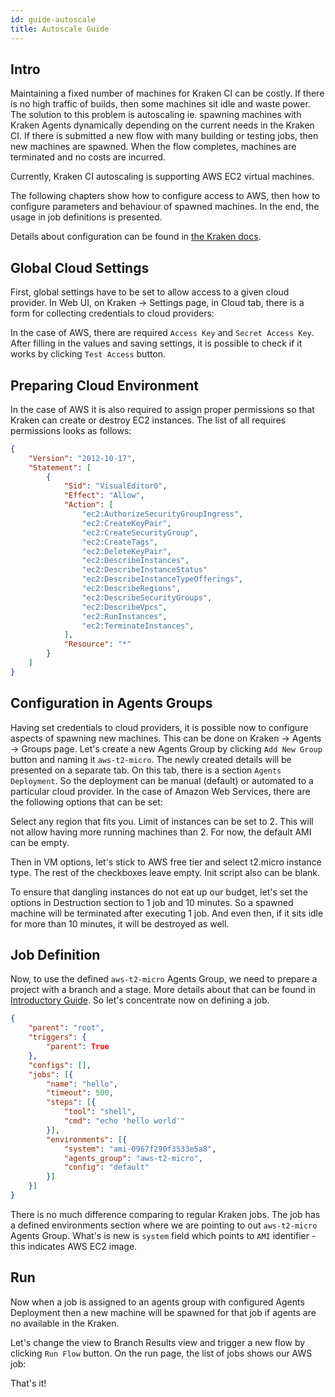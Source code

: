```yaml
---
id: guide-autoscale
title: Autoscale Guide
---
```




## Intro

Maintaining a fixed number of machines for Kraken CI can be costly. If
there is no high traffic of builds, then some machines sit idle and
waste power. The solution to this problem is autoscaling ie. spawning
machines with Kraken Agents dynamically depending on the current needs
in the Kraken CI. If there is submitted a new flow with many building
or testing jobs, then new machines are spawned. When the flow
completes, machines are terminated and no costs are incurred.

Currently, Kraken CI autoscaling is supporting AWS EC2 virtual
machines.

The following chapters show how to configure access to AWS, then how
to configure parameters and behaviour of spawned machines. In the end,
the usage in job definitions is presented.

Details about configuration can be found in [the Kraken
docs](autoscale-in-cloud).


## Global Cloud Settings

First, global settings have to be set to allow access to a given cloud
provider. In Web UI, on Kraken -> Settings page, in Cloud tab,
there is a form for collecting credentials to cloud providers:

<Screen img="screen-settings-cloud.png" />

In the case of AWS, there are required `Access Key` and `Secret Access
Key`. After filling in the values and saving settings, it is possible
to check if it works by clicking `Test Access` button.


## Preparing Cloud Environment

In the case of AWS it is also required to assign proper permissions so
that Kraken can create or destroy EC2 instances. The list of all requires
permissions looks as follows:

```json
{
    "Version": "2012-10-17",
    "Statement": [
        {
            "Sid": "VisualEditor0",
            "Effect": "Allow",
            "Action": [
                "ec2:AuthorizeSecurityGroupIngress",
                "ec2:CreateKeyPair",
                "ec2:CreateSecurityGroup",
                "ec2:CreateTags",
                "ec2:DeleteKeyPair",
                "ec2:DescribeInstances",
                "ec2:DescribeInstanceStatus"
                "ec2:DescribeInstanceTypeOfferings",
                "ec2:DescribeRegions",
                "ec2:DescribeSecurityGroups",
                "ec2:DescribeVpcs",
                "ec2:RunInstances",
                "ec2:TerminateInstances",
            ],
            "Resource": "*"
        }
    ]
}
```


## Configuration in Agents Groups

Having set credentials to cloud providers, it is possible now to
configure aspects of spawning new machines. This can be done on Kraken
-> Agents -> Groups page.  Let's create a new Agents Group by clicking
`Add New Group` button and naming it `aws-t2-micro`. The newly created
details will be presented on a separate tab. On this tab, there is a
section `Agents Deployment`. So the deployment can be manual (default)
or automated to a particular cloud provider. In the case of Amazon Web
Services, there are the following options that can be set:

<Screen img="screen-agents-groups-cloud-aws.png" />

Select any region that fits you. Limit of instances can be set to
2. This will not allow having more running machines than 2. For now,
the default AMI can be empty.

Then in VM options, let's stick to AWS free tier and select t2.micro
instance type. The rest of the checkboxes leave empty. Init script
also can be blank.

To ensure that dangling instances do not eat up our budget, let's set
the options in Destruction section to 1 job and 10 minutes. So a
spawned machine will be terminated after executing 1 job. And even
then, if it sits idle for more than 10 minutes, it will be destroyed as
well.


## Job Definition

Now, to use the defined `aws-t2-micro` Agents Group, we need to prepare
a project with a branch and a stage. More details about that can be
found in [Introductory Guide](/docs/guide-intro). So let's concentrate
now on defining a job.


```json
{
    "parent": "root",
    "triggers": {
        "parent": True
    },
    "configs": [],
    "jobs": [{
        "name": "hello",
        "timeout": 500,
        "steps": [{
            "tool": "shell",
            "cmd": "echo 'hello world'"
        }],
        "environments": [{
            "system": "ami-0967f290f3533e5a8",
            "agents_group": "aws-t2-micro",
            "config": "default"
        }]
    }]
}
```

There is no much difference comparing to regular Kraken jobs. The job
has a defined environments section where we are pointing to out
`aws-t2-micro` Agents Group. What's is new is `system` field which
points to `AMI` identifier - this indicates AWS EC2 image.

## Run

Now when a job is assigned to an agents group with configured Agents
Deployment then a new machine will be spawned for that job if agents
are no available in the Kraken.

Let's change the view to Branch Results view and trigger a new flow by
clicking `Run Flow` button. On the run page, the list of jobs shows our
AWS job:

<Screen img="screen-aws-job.png" />

That's it!
